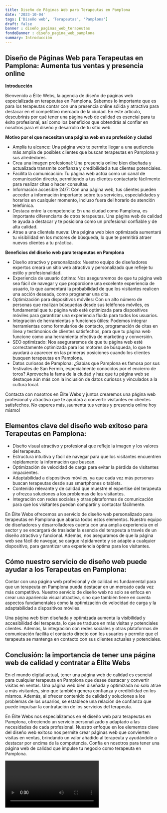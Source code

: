 ```yaml
---
title: Diseño de Páginas Web para Terapeutas en Pamplona
date: '2023-10-04'
tags: ['Diseño web', 'Terapeutas', 'Pamplona']
draft: false
banner : diseño_paginas_web_terapeutas
fondoBanner : diseño_pagina_web_pamplona
summary: Introducción
---
```


## Diseño de Páginas Web para Terapeutas en Pamplona: Aumenta tus ventas y presencia online

**Introducción**

Bienvenido a Élite Webs, la agencia de diseño de páginas web especializada en terapeutas en Pamplona. Sabemos lo importante que es para los terapeutas contar con una presencia online sólida y atractiva para destacar en el competitivo mercado de la ciudad. En este artículo, descubrirás por qué tener una página web de calidad es esencial para tu éxito profesional, así como los beneficios que obtendrás al confiar en nosotros para el diseño y desarrollo de tu sitio web.

**Motivo por el que necesitan una página web en su profesión y ciudad**

- Amplía tu alcance: Una página web te permite llegar a una audiencia más amplia de posibles clientes que buscan terapeutas en Pamplona y sus alrededores. 
- Crea una imagen profesional: Una presencia online bien diseñada y actualizada transmite confianza y credibilidad a tus clientes potenciales.
- Facilita la comunicación: Tu página web actúa como un canal de comunicación directo, permitiendo a tus clientes contactarte fácilmente para realizar citas o hacer consultas.
- Información accesible 24/7: Con una página web, tus clientes pueden acceder a información importante sobre tus servicios, especialidades y horarios en cualquier momento, incluso fuera del horario de atención telefónica.
- Destaca entre la competencia: En una ciudad como Pamplona, es importante diferenciarte de otros terapeutas. Una página web de calidad te ayuda a destacar y te posiciona como un profesional confiable y de alta calidad.
- Atrae a una clientela nueva: Una página web bien optimizada aumentará tu visibilidad en los motores de búsqueda, lo que te permitirá atraer nuevos clientes a tu práctica.

**Beneficios del diseño web para terapeutas en Pamplona**

- Diseño atractivo y personalizado: Nuestro equipo de diseñadores expertos creará un sitio web atractivo y personalizado que refleje tu estilo y profesionalidad.
- Experiencia de usuario óptima: Nos aseguraremos de que tu página web sea fácil de navegar y que proporcione una excelente experiencia de usuario, lo que aumentará la probabilidad de que los visitantes realicen una acción deseada, como programar una cita.
- Optimización para dispositivos móviles: Con un alto número de personas que realizan búsquedas desde sus teléfonos móviles, es fundamental que tu página web esté optimizada para dispositivos móviles para garantizar una experiencia fluida para todos los usuarios.
- Integración de herramientas y funciones útiles: Podemos integrar herramientas como formularios de contacto, programación de citas en línea y testimonios de clientes satisfechos, para que tu página web funcione como una herramienta efectiva de marketing y conversión.
- SEO optimizado: Nos aseguraremos de que tu página web esté correctamente optimizada para los motores de búsqueda, lo que te ayudará a aparecer en las primeras posiciones cuando los clientes busquen terapeutas en Pamplona.
- Datos curiosos de Pamplona: ¿Sabías que Pamplona es famosa por sus festivales de San Fermín, especialmente conocidos por el encierro de toros? Aprovecha la fama de la ciudad y haz que tu página web se destaque aún más con la inclusión de datos curiosos y vinculados a la cultura local.

Contacta con nosotros en Élite Webs y juntos crearemos una página web profesional y atractiva que te ayudará a convertir visitantes en clientes satisfechos. No esperes más, ¡aumenta tus ventas y presencia online hoy mismo!

<GifSeo />

<Cta />

## Elementos clave del diseño web exitoso para Terapeutas en Pamplona:

- Diseño visual atractivo y profesional que refleje la imagen y los valores del terapeuta.
- Estructura intuitiva y fácil de navegar para que los visitantes encuentren rápidamente la información que buscan.
- Optimización de velocidad de carga para evitar la pérdida de visitantes impacientes.
- Adaptabilidad a dispositivos móviles, ya que cada vez más personas buscan terapeutas desde sus smartphones o tablets.
- Contenido relevante y de calidad que muestre el expertise del terapeuta y ofrezca soluciones a los problemas de los visitantes.
- Integración con redes sociales y otras plataformas de comunicación para que los visitantes puedan compartir y contactar fácilmente.

En Élite Webs ofrecemos un servicio de diseño web personalizado para terapeutas en Pamplona que abarca todos estos elementos. Nuestro equipo de diseñadores y desarrolladores cuenta con una amplia experiencia en el sector y se encargará de trasladar la esencia del terapeuta a través de un diseño atractivo y funcional. Además, nos aseguramos de que la página web sea fácil de navegar, se cargue rápidamente y se adapte a cualquier dispositivo, para garantizar una experiencia óptima para los visitantes.

## Cómo nuestro servicio de diseño web puede ayudar a los Terapeutas en Pamplona:

Contar con una página web profesional y de calidad es fundamental para que un terapeuta en Pamplona pueda destacar en un mercado cada vez más competitivo. Nuestro servicio de diseño web no solo se enfoca en crear una apariencia visual atractiva, sino que también tiene en cuenta aspectos fundamentales como la optimización de velocidad de carga y la adaptabilidad a dispositivos móviles.

Una página web bien diseñada y optimizada aumenta la visibilidad y accesibilidad del terapeuta, lo que se traduce en más visitas y potenciales clientes. Además, la integración con redes sociales y otras plataformas de comunicación facilita el contacto directo con los usuarios y permite que el terapeuta se mantenga en contacto con sus clientes actuales y potenciales.

## Conclusión: la importancia de tener una página web de calidad y contratar a Élite Webs

En el mundo digital actual, tener una página web de calidad es esencial para cualquier terapeuta en Pamplona que desee destacar y convertir visitas en ventas. Una página web bien diseñada y optimizada no solo atrae a más visitantes, sino que también genera confianza y credibilidad en los mismos. Además, al ofrecer contenido de calidad y soluciones a los problemas de los usuarios, se establece una relación de confianza que puede impulsar la contratación de los servicios del terapeuta.

En Élite Webs nos especializamos en el diseño web para terapeutas en Pamplona, ofreciendo un servicio personalizado y adaptado a las necesidades de cada profesional. Nuestro enfoque en los elementos clave del diseño web exitoso nos permite crear páginas web que convierten visitas en ventas, brindando un valor añadido al terapeuta y ayudándole a destacar por encima de la competencia. Confía en nosotros para tener una página web de calidad que impulse tu negocio como terapeuta en Pamplona.

<Video />

<CtaBot job='Terapeutas' city='Pamplona'/>

<Gmaps query='Pamplona+españa+maps' />